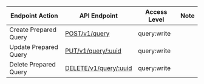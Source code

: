 | Endpoint Action      | API Endpoint           | Access Level   | Note   |
| -------------------- | ---------------------- | -------------- | ------ |
Create Prepared Query|[POST/v1/query](https://www.consul.io/api-docs/query#create-prepared-query)|query:write|
Update Prepared Query|[PUT/v1/query/:uuid](https://www.consul.io/api-docs/query#update-prepared-query)|query:write|
Delete Prepared Query|[DELETE/v1/query/:uuid](https://www.consul.io/api-docs/query#delete-prepared-query)|query:write|
